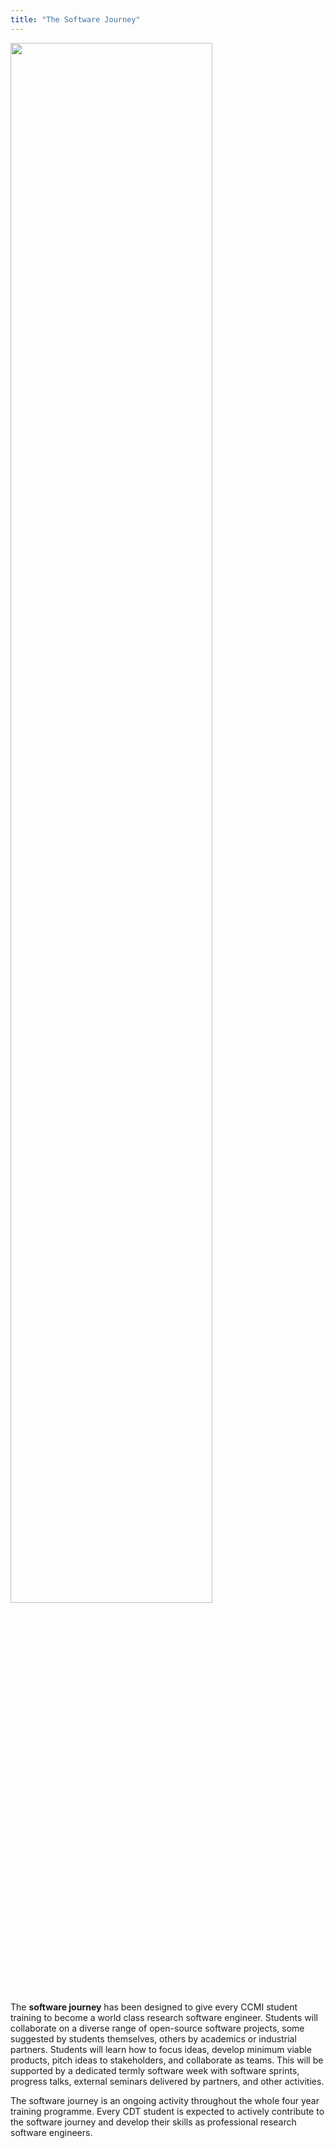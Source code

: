 ```yaml
---
title: "The Software Journey"
---
```


![](../static/FesDigResS24_061.jpg){fig-alt="Staff of UCL ARC giving a software talk" width=80%}

The **software journey** has been designed to give every CCMI student training to become a world class research software engineer. Students will collaborate on a
diverse range of open-source software projects, some suggested by students themselves, others by academics or industrial partners. Students will learn how to focus
ideas, develop minimum viable products, pitch ideas to stakeholders, and collaborate as teams. This will be supported by a dedicated termly software week
with software sprints, progress talks, external seminars delivered by partners, and other activities.

The software journey is an ongoing activity throughout the whole four year training programme. Every CDT student is expected to actively contribute to the software journey and develop their skills as professional research software engineers.